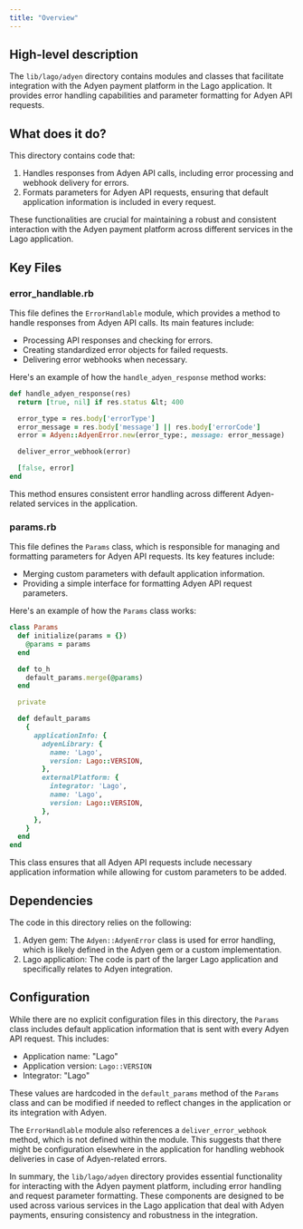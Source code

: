 ```yaml
---
title: "Overview"
---
```


## High-level description
The `lib/lago/adyen` directory contains modules and classes that facilitate integration with the Adyen payment platform in the Lago application. It provides error handling capabilities and parameter formatting for Adyen API requests.

## What does it do?
This directory contains code that:
1. Handles responses from Adyen API calls, including error processing and webhook delivery for errors.
2. Formats parameters for Adyen API requests, ensuring that default application information is included in every request.

These functionalities are crucial for maintaining a robust and consistent interaction with the Adyen payment platform across different services in the Lago application.

## Key Files

### error_handlable.rb
This file defines the `ErrorHandlable` module, which provides a method to handle responses from Adyen API calls. Its main features include:

- Processing API responses and checking for errors.
- Creating standardized error objects for failed requests.
- Delivering error webhooks when necessary.

Here's an example of how the `handle_adyen_response` method works:

```ruby
def handle_adyen_response(res)
  return [true, nil] if res.status &lt; 400

  error_type = res.body['errorType']
  error_message = res.body['message'] || res.body['errorCode']
  error = Adyen::AdyenError.new(error_type:, message: error_message)

  deliver_error_webhook(error)

  [false, error]
end
```

This method ensures consistent error handling across different Adyen-related services in the application.

### params.rb
This file defines the `Params` class, which is responsible for managing and formatting parameters for Adyen API requests. Its key features include:

- Merging custom parameters with default application information.
- Providing a simple interface for formatting Adyen API request parameters.

Here's an example of how the `Params` class works:

```ruby
class Params
  def initialize(params = {})
    @params = params
  end

  def to_h
    default_params.merge(@params)
  end

  private

  def default_params
    {
      applicationInfo: {
        adyenLibrary: {
          name: 'Lago',
          version: Lago::VERSION,
        },
        externalPlatform: {
          integrator: 'Lago',
          name: 'Lago',
          version: Lago::VERSION,
        },
      },
    }
  end
end
```

This class ensures that all Adyen API requests include necessary application information while allowing for custom parameters to be added.

## Dependencies
The code in this directory relies on the following:

1. Adyen gem: The `Adyen::AdyenError` class is used for error handling, which is likely defined in the Adyen gem or a custom implementation.
2. Lago application: The code is part of the larger Lago application and specifically relates to Adyen integration.

## Configuration
While there are no explicit configuration files in this directory, the `Params` class includes default application information that is sent with every Adyen API request. This includes:

- Application name: "Lago"
- Application version: `Lago::VERSION`
- Integrator: "Lago"

These values are hardcoded in the `default_params` method of the `Params` class and can be modified if needed to reflect changes in the application or its integration with Adyen.

The `ErrorHandlable` module also references a `deliver_error_webhook` method, which is not defined within the module. This suggests that there might be configuration elsewhere in the application for handling webhook deliveries in case of Adyen-related errors.

In summary, the `lib/lago/adyen` directory provides essential functionality for interacting with the Adyen payment platform, including error handling and request parameter formatting. These components are designed to be used across various services in the Lago application that deal with Adyen payments, ensuring consistency and robustness in the integration.
